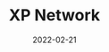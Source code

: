 ---
title: XP Network
tag: NFTs,Tools
status: publish
date: 2022-02-21
slug: The biggest NFT Multi-Chain Bridge.
website: https://xp.network/
logo: /img/XPlogo.png
telegram: https://t.me/XP_network
twitter: https://twitter.com/xpnetwork_
---